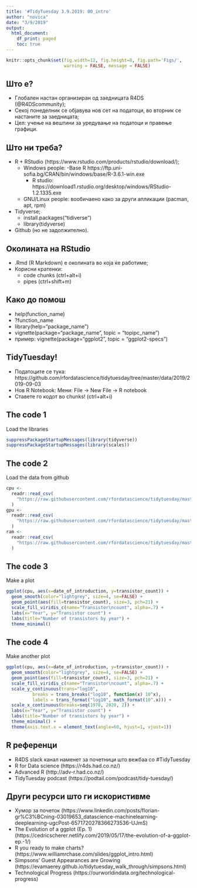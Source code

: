 ```yaml
---
title: '#TidyTuesday 3.9.2019: 00_intro'
author: "novica"
date: "3/9/2019"
output:
  html_document:
    df_print: paged
    toc: true
---
```


```r
knitr::opts_chunk$set(fig.width=12, fig.height=8, fig.path='Figs/',
                      warning = FALSE, message = FALSE)
```

## Што е?

- Глобален настан организиран од заедницата R4DS (@R4DScommunity);
- Секој понеделник се објавува нов сет на податоци, во вторник се настаните за заедницата;
- Цел: учење на вештини за уредување на податоци и правење графици.

## Што ни треба?

- R + RStudio (https://www.rstudio.com/products/rstudio/download/);
  - Windows people: 
     -Base R https://ftp.uni-sofia.bg/CRAN/bin/windows/base/R-3.6.1-win.exe
     - R studio: https://download1.rstudio.org/desktop/windows/RStudio-1.2.1335.exe
  - GNU/Linux people: вообичаено како за други апликации (pacman, apt, rpm)
- Tidyverse;
  - install.packages("tidiverse")
  - library(tidyverse)
- Github (но не задолжително).

## Околината на RStudio

- .Rmd (R Markdown) е околината во која ќе работиме;
- Корисни кратенки:
  - code chunks (ctrl+alt+i)
  - pipes (ctrl+shift+m)
  
## Како до помош

- help(function_name)
- ?function_name
- library(help="package_name")
- vignette(package="package_name", topic = "topipc_name")
- пример: vignette(package="ggplot2", topic = "ggplot2-specs")


## TidyTuesday!
- Податоците се тука: https://github.com/rfordatascience/tidytuesday/tree/master/data/2019/2019-09-03
- Нов R Notebook: Мени: File -> New File -> R notebook
- Ставете го кодот во chunks! (ctrl+alt+i)

## The code 1

Load the libraries

```r
suppressPackageStartupMessages(library(tidyverse))
suppressPackageStartupMessages(library(scales))
```

## The code 2

Load the data from github

```r
cpu <-
  readr::read_csv(
    "https://raw.githubusercontent.com/rfordatascience/tidytuesday/master/data/2019/2019-09-03/cpu.csv"
  )
gpu <-
  readr::read_csv(
    "https://raw.githubusercontent.com/rfordatascience/tidytuesday/master/data/2019/2019-09-03/gpu.csv"
  )
ram <-
  readr::read_csv(
    "https://raw.githubusercontent.com/rfordatascience/tidytuesday/master/data/2019/2019-09-03/ram.csv"
  )
```

## The code 3

Make a plot

```r
ggplot(cpu, aes(x=date_of_introduction, y=transistor_count)) +
  geom_smooth(color="lightgrey", size=4, se=FALSE) +
  geom_point(aes(fill=transistor_count), size=3, pch=21) +
  scale_fill_viridis_c(name="Transistor\ncount", alpha=.7) +
  labs(x="Year", y="Transistor count") +
  labs(title="Number of transistors by year") +
  theme_minimal()
```


## The code 4

Make another plot

```r
ggplot(cpu, aes(x=date_of_introduction, y=transistor_count)) +
  geom_smooth(color="lightgrey", size=4, se=FALSE) +
  geom_point(aes(fill=transistor_count), size=3, pch=21) +
  scale_fill_viridis_c(name="Transistor\ncount", alpha=.7) +
  scale_y_continuous(trans="log10", 
          breaks = trans_breaks("log10", function(x) 10^x),
          labels = trans_format("log10", math_format(10^.x))) +
  scale_x_continuous(breaks=seq(1970, 2020, 2)) +
  labs(x="Year", y="Transistor count") +
  labs(title="Number of transistors by year") +
  theme_minimal() +
  theme(axis.text.x = element_text(angle=60, hjust=1, vjust=1))
```


## R референци

- R4DS slack канал наменет за почетници што вежбаа со #TidyTuesday
- R for Data science (https://r4ds.had.co.nz/)
- Advanced R (http://adv-r.had.co.nz/)
- TidyTuesday podcast (https://podtail.com/podcast/tidy-tuesday/)


## Други ресурси што ги искористивме

- Хумор за почеток (https://www.linkedin.com/posts/florian-gr%C3%BCning-03019653_datascience-machinelearning-deeplearning-ugcPost-6571720278366273536-UJmS)
- The Evolution of a ggplot (Ep. 1) (https://cedricscherer.netlify.com/2019/05/17/the-evolution-of-a-ggplot-ep.-1/)
- R you ready to make charts? (https://www.williamrchase.com/slides/ggplot_intro.html)
- Simpsons’ Guest Appearances are Growing (https://evamaerey.github.io/tidytuesday_walk_through/simpsons.html)
- Technological Progress (https://ourworldindata.org/technological-progress)

